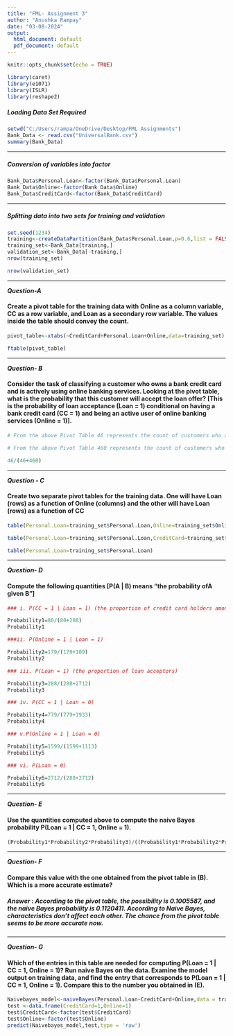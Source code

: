 ---
title: "FML- Assignment 3"
author: "Anushka Rampay"
date: "03-08-2024"
output:
  html_document: default
  pdf_document: default
---

```{r setup, include=FALSE}
knitr::opts_chunk$set(echo = TRUE)
```

```{r}
library(caret)
library(e1071)
library(ISLR)
library(reshape2)
```

##### Loading Data Set Required
```{r}

setwd("C:/Users/rampa/OneDrive/Desktop/FML Assignments")
Bank_Data <- read.csv("UniversalBank.csv")
summary(Bank_Data)
```

***

##### Conversion of variables into factor
```{r}
Bank_Data$Personal.Loan<-factor(Bank_Data$Personal.Loan)
Bank_Data$Online<-factor(Bank_Data$Online)
Bank_Data$CreditCard<-factor(Bank_Data$CreditCard)

```
***

##### Splitting data into two sets for training and validation

```{r}
set.seed(1234)
training<-createDataPartition(Bank_Data$Personal.Loan,p=0.6,list = FALSE)
training_set<-Bank_Data[training,]
validation_set<-Bank_Data[-training,]
nrow(training_set)
```

```{r}
nrow(validation_set)
```
***

***Question-A***

#### Create a pivot table for the training data with Online as a column variable, CC as a row variable, and Loan as a secondary row variable. The values inside the table should convey the count.

```{r}
pivot_table<-xtabs(~CreditCard+Personal.Loan+Online,data=training_set)

ftable(pivot_table)
```
***

***Question- B***

#### Consider the task of classifying a customer who owns a bank credit card and is actively using online banking services. Looking at the pivot table, what is the probability that this customer will accept the loan offer? [This is the probability of loan acceptance (Loan = 1) conditional on having a bank credit card (CC = 1) and being an active user of online banking services (Online = 1)].

```{r}

# From the above Pivot Table 46 represents the count of customers who accepted the loan offer (Loan = 1) and also meet the criteria of having a bank credit card (CC = 1) and being active online users (Online = 1).

# From the above Pivot Table 460 represents the count of customers who meet the criteria of having a bank credit card (CC = 1) and being active online users (Online = 1) but did not accept the loan offer (Loan = 0).

46/(46+460)

```
***

***Question - C***

#### Create two separate pivot tables for the training data. One will have Loan (rows) as a function of Online (columns) and the other will have Loan (rows) as a function of CC

```{r}
table(Personal.Loan=training_set$Personal.Loan,Online=training_set$Online)

```
```{r}
table(Personal.Loan=training_set$Personal.Loan,CreditCard=training_set$CreditCard)
```
```{r}
table(Personal.Loan=training_set$Personal.Loan)

```
***

***Question- D***

#### Compute the following quantities [P(A | B) means “the probability ofA given B”]

```{r}
### i. P(CC = 1 | Loan = 1) (the proportion of credit card holders among the loan acceptors)

Probability1=80/(80+208)
Probability1

```
```{r}
###ii. P(Online = 1 | Loan = 1)

Probability2=179/(179+109)
Probability2
```

```{r}
### iii. P(Loan = 1) (the proportion of loan acceptors)

Probability3=288/(288+2712)
Probability3
```
```{r}
### iv. P(CC = 1 | Loan = 0)

Probability4=779/(779+1933)
Probability4
```

```{r}
### v.P(Online = 1 | Loan = 0)

Probability5=1599/(1599+1113)
Probability5
```

```{r}
### vi. P(Loan = 0)

Probability6=2712/(288+2712)
Probability6

```
***

***Question- E***

#### Use the quantities computed above to compute the naive Bayes probability P(Loan = 1 | CC = 1, Online = 1).

```{r}

(Probability1*Probability2*Probability3)/((Probability1*Probability2*Probability3)+(Probability4*Probability5*Probability6))

```
***

***Question- F***

#### Compare this value with the one obtained from the pivot table in (B). Which is a more accurate estimate?

##### Answer : According to the pivot table, the possibility is 0.1005587, and the naive Bayes probability is 0.1120411. According to Naive Bayes, characteristics don't affect each other. The chance from the pivot table seems to be more accurate now.

***

***Question- G***

#### Which of the entries in this table are needed for computing P(Loan = 1 | CC = 1, Online = 1)? Run naive Bayes on the data. Examine the model output on training data, and find the entry that corresponds to P(Loan = 1 | CC = 1, Online = 1). Compare this to the number you obtained in (E).

```{r}

Naivebayes_model<-naiveBayes(Personal.Loan~CreditCard+Online,data = training_set)
test <-data.frame(CreditCard=1,Online=1)
test$CreditCard<-factor(test$CreditCard)
test$Online<-factor(test$Online)
predict(Naivebayes_model,test,type = 'raw')
```

